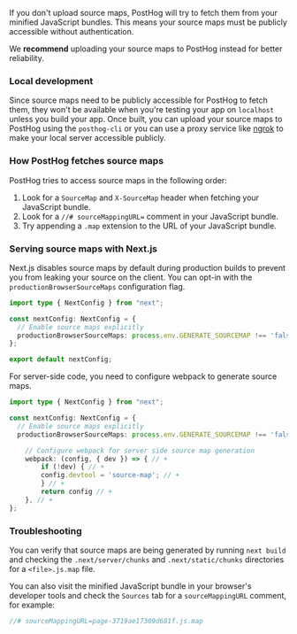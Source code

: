 If you don't upload source maps, PostHog will try to fetch them from your minified JavaScript bundles. This means your source maps must be publicly accessible without authentication.

We **recommend** uploading your source maps to PostHog instead for better reliability.

### Local development

Since source maps need to be publicly accessible for PostHog to fetch them, they won't be available when you're testing your app on `localhost` unless you build your app. Once built, you can upload your source maps to PostHog using the `posthog-cli` or you can use a proxy service like [ngrok](https://ngrok.com/) to make your local server accessible publicly.


### How PostHog fetches source maps

PostHog tries to access source maps in the following order:
1. Look for a `SourceMap` and `X-SourceMap` header when fetching your JavaScript bundle.
2. Look for a `//# sourceMappingURL=` comment in your JavaScript bundle.
3. Try appending a `.map` extension to the URL of your JavaScript bundle.

### Serving source maps with Next.js

Next.js disables source maps by default during production builds to prevent you from leaking your source on the client. You can opt-in with the `productionBrowserSourceMaps` configuration flag.

```ts file=next.config.js
import type { NextConfig } from "next";

const nextConfig: NextConfig = {
  // Enable source maps explicitly
  productionBrowserSourceMaps: process.env.GENERATE_SOURCEMAP !== 'false'
};

export default nextConfig;
```

For server-side code, you need to configure webpack to generate source maps.

```ts file=next.config.js
import type { NextConfig } from "next";

const nextConfig: NextConfig = {
  // Enable source maps explicitly
  productionBrowserSourceMaps: process.env.GENERATE_SOURCEMAP !== 'false',

    // Configure webpack for server side source map generation
    webpack: (config, { dev }) => { // +
        if (!dev) { // +
        config.devtool = 'source-map'; // +
        } // +
        return config // +
    }, // +
};
```

### Troubleshooting

You can verify that source maps are being generated by running `next build` and checking the `.next/server/chunks` and `.next/static/chunks` directories for a `<file>.js.map` file.

You can also visit the minified JavaScript bundle in your browser's developer tools and check the `Sources` tab for a `sourceMappingURL` comment, for example:
```js
//# sourceMappingURL=page-3719ae17309d681f.js.map
```